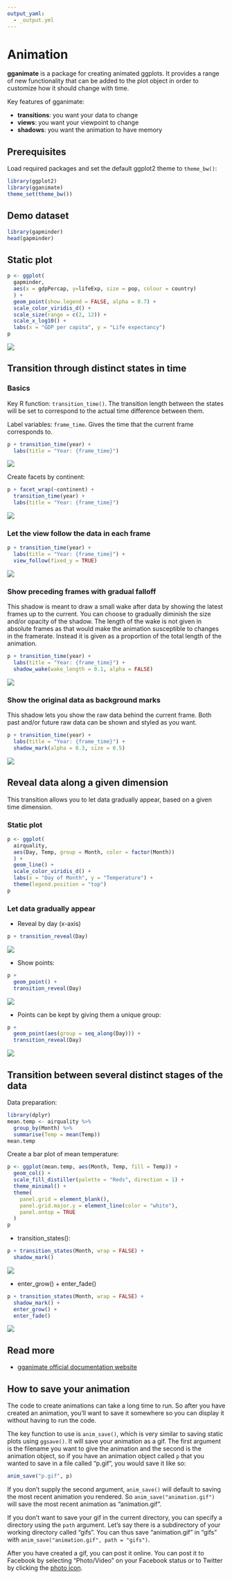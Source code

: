 ```yaml
---
output_yaml:
  - _output.yml
---
```


# Animation {-}

<!-- AR: Every code chunk that creates an animation has eval = FALSE to save on
build time; the book then displays a saved gif (use anim_save()) that is the result of that code chunk. -->

<!-- This section is written by Alboukadel Kassambara and was originally published [here](https://www.datanovia.com/en/blog/gganimate-how-to-create-plots-with-beautiful-animation-in-r/). -->

<!-- Save anim_save(path) to save the gifs in the right location when creating them. By default, they use the last plot. So, just run the code, then use that. -->


**gganimate** is a package for creating animated ggplots. It provides a range of new functionality that can be added to the plot object in order to customize how it should change with time.

Key features of gganimate:

- **transitions**: you want your data to change
- **views**: you want your viewpoint to change
- **shadows**: you want the animation to have memory

## Prerequisites

Load required packages and set the default ggplot2 theme to `theme_bw()`:

```r
library(ggplot2)
library(gganimate)
theme_set(theme_bw())
```

## Demo dataset

```r
library(gapminder)
head(gapminder)
```

## Static plot

<!-- This code chunk caused lots of trouble. It originally came without the -->
<!-- eval=FALSE. And it works fine on its own. But, it fails if it is placed into -->
<!-- the entire book. I am not sure why! Putting in eval=FALSE makes it OK. But -->
<!-- then I needed to save/show a png of the saved image. It all works. But it is -->
<!-- annoying! And I worry that the error is a sympton of a larger problem. -->

<!--  ggsave("other/images/animation-1.png", p) -->

```r
p <- ggplot(
  gapminder,
  aes(x = gdpPercap, y=lifeExp, size = pop, colour = country)
  ) +
  geom_point(show.legend = FALSE, alpha = 0.7) +
  scale_color_viridis_d() +
  scale_size(range = c(2, 12)) +
  scale_x_log10() +
  labs(x = "GDP per capita", y = "Life expectancy")
p
```

![](other/images/animation-1.png)

## Transition through distinct states in time

### Basics

Key R function: `transition_time()`. The transition length between the states will be set to correspond to the actual time difference between them.

Label variables: `frame_time`. Gives the time that the current frame corresponds to.

```r
p + transition_time(year) +
  labs(title = "Year: {frame_time}")
```

![](other/images/basics.gif)

Create facets by continent:

```r
p + facet_wrap(~continent) +
  transition_time(year) +
  labs(title = "Year: {frame_time}")
```

![](other/images/facet_continent.gif)

### Let the view follow the data in each frame

```r
p + transition_time(year) +
  labs(title = "Year: {frame_time}") +
  view_follow(fixed_y = TRUE)
```

![](other/images/view_follow_data.gif)

### Show preceding frames with gradual falloff

This shadow is meant to draw a small wake after data by showing the latest frames up to the current. You can choose to gradually diminish the size and/or opacity of the shadow. The length of the wake is not given in absolute frames as that would make the animation susceptible to changes in the framerate. Instead it is given as a proportion of the total length of the animation.

```r
p + transition_time(year) +
  labs(title = "Year: {frame_time}") +
  shadow_wake(wake_length = 0.1, alpha = FALSE)
```

![](other/images/gradual_falloff.gif)

### Show the original data as background marks

This shadow lets you show the raw data behind the current frame. Both past and/or future raw data can be shown and styled as you want.

```r
p + transition_time(year) +
  labs(title = "Year: {frame_time}") +
  shadow_mark(alpha = 0.3, size = 0.5)
```

![](other/images/background_marks.gif)

## Reveal data along a given dimension

This transition allows you to let data gradually appear, based on a given time dimension.

### Static plot

```r
p <- ggplot(
  airquality,
  aes(Day, Temp, group = Month, color = factor(Month))
  ) +
  geom_line() +
  scale_color_viridis_d() +
  labs(x = "Day of Month", y = "Temperature") +
  theme(legend.position = "top")
p
```

### Let data gradually appear

- Reveal by day (x-axis)

```r
p + transition_reveal(Day)
```

![](other/images/reveal_by_day.gif)

- Show points:

```r
p + 
  geom_point() +
  transition_reveal(Day)
```

![](other/images/show_points.gif)

- Points can be kept by giving them a unique group:

```r
p + 
  geom_point(aes(group = seq_along(Day))) +
  transition_reveal(Day)
```

![](other/images/unique_group.gif)

## Transition between several distinct stages of the data

Data preparation:

```r
library(dplyr)
mean.temp <- airquality %>%
  group_by(Month) %>%
  summarise(Temp = mean(Temp))
mean.temp
```

Create a bar plot of mean temperature:

```r
p <- ggplot(mean.temp, aes(Month, Temp, fill = Temp)) +
  geom_col() +
  scale_fill_distiller(palette = "Reds", direction = 1) +
  theme_minimal() +
  theme(
    panel.grid = element_blank(),
    panel.grid.major.y = element_line(color = "white"),
    panel.ontop = TRUE
  )
p
```

- transition_states():

```r
p + transition_states(Month, wrap = FALSE) +
  shadow_mark()
```

![](other/images/transition_states.gif)

- enter_grow() + enter_fade()

```r
p + transition_states(Month, wrap = FALSE) +
  shadow_mark() +
  enter_grow() +
  enter_fade()
```

![](other/images/enter_grow.gif)

<!-- ### Save animation -->

<!-- If you need to save the animation for later use you can use the ``anim_save()`` function. -->

<!-- It works much like ``ggsave()`` from ggplot2 and automatically grabs the last rendered animation if you do not specify one directly. -->

<!-- Example of usage: -->

<!-- AR: the blog post has no example so I wrote a different section below called "How to save your animation" -->

## Read more

- [gganimate official documentation website](https://gganimate.com/index.html)

## How to save your animation

The code to create animations can take a long time to run.  So after you have created an animation, you'll want to save it somewhere so you can display it without having to run the code.  

<!-- AR: if ggsave() is not discussed before now, it may be helpful to add. -->

The key function to use is `anim_save()`, which is very similar to saving static plots using `ggsave()`.  It will save your animation as a gif.  The first argument is the filename you want to give the animation and the second is the animation object, so if you have an animation object called `p` that you wanted to save in a file called "p.gif", you would save it like so:

```r
anim_save("p.gif", p)
```

If you don't supply the second argument, `anim_save()` will default to saving the most recent animation you rendered.  So `anim_save("animation.gif")` will save the most recent animation as "animation.gif".

If you don't want to save your gif in the current directory, you can specify a directory using the `path` argument. Let's say there is a subdirectory of your working directory called "gifs".  You can thus save "animation.gif" in "gifs" with `anim_save("animation.gif", path = "gifs")`.

After you have created a gif, you can post it online.  You can post it to Facebook by selecting "Photo/Video" on your Facebook status or to Twitter by clicking the [photo icon](https://help.twitter.com/en/using-twitter/tweeting-gifs-and-pictures).

